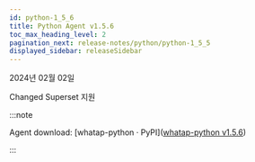 ```yaml
---
id: python-1_5_6
title: Python Agent v1.5.6
toc_max_heading_level: 2
pagination_next: release-notes/python/python-1_5_5
displayed_sidebar: releaseSidebar
---
```


2024년 02월 02일

<Status>Changed</Status> Superset 지원

:::note

Agent download: [whatap-python · PyPI]([whatap-python v1.5.6](https://pypi.org/project/whatap-python/1.5.6/))

:::